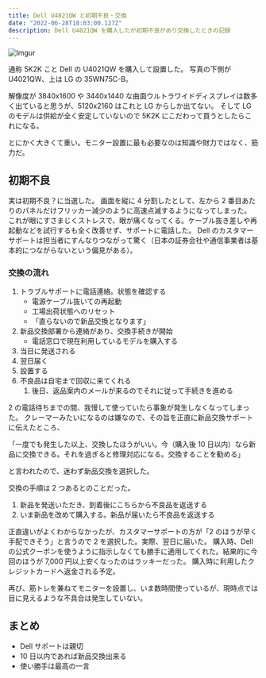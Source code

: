 ```yaml
---
title: Dell U4021QW と初期不良・交換
date: "2022-06-28T18:03:00.127Z"
description: Dell U4021QW を購入したが初期不良があり交換したときの記録
---
```


![Imgur](https://i.imgur.com/2wQtA3Zl.jpg)

通称 5K2K こと Dell の U4021QW を購入して設置した。
写真の下側が U4021QW、上は LG の 35WN75C-B。

解像度が 3840x1600 や 3440x1440 な曲面ウルトラワイドディスプレイは数多く出ていると思うが、5120x2160 はこれと LG からしか出てない。
そして LG のモデルは供給が全く安定していないので 5K2K にこだわって買うとしたらこれになる。

とにかく大きくて重い。モニター設置に最も必要なのは知識や財力ではなく、筋力だ。

## 初期不良

実は初期不良？に当選した。 画面を縦に 4 分割したとして、左から 2 番目あたりのパネルだけフリッカー減少のように高速点滅するようになってしまった。
これが眼にすさまじくストレスで、眼が痛くなってくる。ケーブル抜き差しや再起動などを試行するも全く改善せず、サポートに電話した。
Dell のカスタマーサポートは担当者にすんなりつながって驚く（日本の証券会社や通信事業者は基本的につながらないという偏見がある）。

### 交換の流れ

1. トラブルサポートに電話連絡。状態を確認する
   - 電源ケーブル抜いての再起動
   - 工場出荷状態へのリセット
   - 「直らないので新品交換となります」
2. 新品交換部署から連絡があり、交換手続きが開始
   - 電話窓口で現在利用しているモデルを購入する
3. 当日に発送される
4. 翌日届く
5. 設置する
6. 不良品は自宅まで回収に来てくれる
   1. 後日、返品案内のメールが来るのでそれに従って手続きを進める

2 の電話待ちまでの間、我慢して使っていたら事象が発生しなくなってしまった。
クレーマーみたいになるのは嫌なので、その旨を正直に新品交換サポートに伝えたところ、

「一度でも発生した以上、交換したほうがいい。今（購入後 10 日以内）なら新品に交換できる。それを過ぎると修理対応になる。交換することを勧める」

と言われたので、迷わず新品交換を選択した。

交換の手順は 2 つあるとのことだった。

1. 新品を発送いただき、到着後にこちらから不良品を返送する
2. いま新品を改めて購入する。新品が届いたら不良品を返送する

正直違いがよくわからなかったが、カスタマーサポートの方が「2 のほうが早く手配できそう」と言うので 2 を選択した。実際、翌日に届いた。
購入時、Dell の公式クーポンを使うように指示しなくても勝手に適用してくれた。結果的に今回のほうが 7,000 円以上安くなったのはラッキーだった。
購入時に利用したクレジットカードへ返金される予定。

再び、筋トレを兼ねてモニターを設置し、いま数時間使っているが、現時点では目に見えるような不具合は発生していない。

## まとめ

- Dell サポートは親切
- 10 日以内であれば新品交換出来る
- 使い勝手は最高の一言

